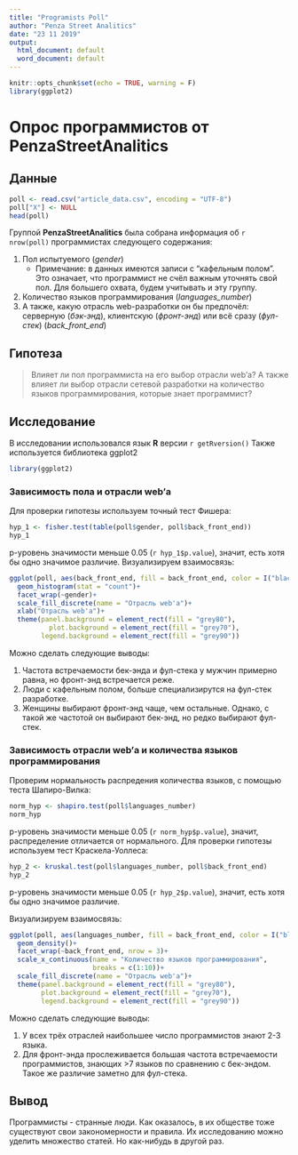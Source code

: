 ```yaml
---
title: "Programists Poll"
author: "Penza Street Analitics"
date: "23 11 2019"
output:
  html_document: default
  word_document: default
---
```


```r
knitr::opts_chunk$set(echo = TRUE, warning = F)
library(ggplot2)
```

# Опрос программистов от PenzaStreetAnalitics

## Данные
``` r
poll <- read.csv("article_data.csv", encoding = "UTF-8")
poll["X"] <- NULL
head(poll)
```
Группой **PenzaStreetAnalitics** была собрана информация об `r nrow(poll)` 
программистах следующего содержания:

1. Пол испытуемого (*gender*)
    * Примечание: в данных имеются записи с "кафельным полом". Это означает, что
    программист не счёл важным уточнять свой пол. Для большего охвата, будем
    учитывать и эту группу.
2. Количество языков программирования (*languages_number*)
3. А также, какую отрасль web-разработки он бы предпочёл: серверную (*бэк-энд*),
клиентскую (*фронт-энд*) или всё сразу (*фул-стек*) (*back_front_end*)

## Гипотеза
> Влияет ли пол программиста на его выбор отрасли web'а? А также влияет ли 
выбор отрасли сетевой разработки на количество языков программирования,
которые знает программист?

## Исследование

В исследовании использовался язык **R** версии `r getRversion()`
Также используется библиотека ggplot2
```r
library(ggplot2)
```

### Зависимость пола и отрасли web'а

Для проверки гипотезы используем точный тест Фишера:
```r
hyp_1 <- fisher.test(table(poll$gender, poll$back_front_end))
hyp_1
```
p-уровень значимости меньше 0.05 (`r hyp_1$p.value`), значит, есть хотя бы одно
значимое различие.
Визуализируем взаимосвязь:
```r
ggplot(poll, aes(back_front_end, fill = back_front_end, color = I("black")))+
  geom_histogram(stat = "count")+
  facet_wrap(~gender)+
  scale_fill_discrete(name = "Отрасль web'а")+
  xlab("Отрасль web'а")+
  theme(panel.background = element_rect(fill = "grey80"), 
          plot.background = element_rect(fill = "grey70"),
        legend.background = element_rect(fill = "grey90"))
```
Можно сделать следующие выводы:

1. Частота встречаемости бек-энда и фул-стека у мужчин примерно равна, но фронт-энд
встречается реже.
2. Люди с кафельным полом, больше специализирутся на фул-стек разработке.
3. Женщины выбирают фронт-энд чаще, чем остальные. Однако, с такой же частотой
он выбирают бек-энд, но редко выбирают фул-стек.

### Зависимость отрасли web'а и количества языков программирования

Проверим нормальность распредения количества языков, с помощью теста Шапиро-Вилка:
```r
norm_hyp <- shapiro.test(poll$languages_number)
norm_hyp
```
p-уровень значимости меньше 0.05 (`r norm_hyp$p.value`), значит, распределение
отличается от нормального.
Для проверки гипотезы используем тест Краскела-Уоллеса:
```r
hyp_2 <- kruskal.test(poll$languages_number, poll$back_front_end)
hyp_2
```
p-уровень значимости меньше 0.05 (`r hyp_2$p.value`), значит, есть хотя бы одно
значимое различие.

Визуализируем взаимосвязь:
```r
ggplot(poll, aes(languages_number, fill = back_front_end, color = I("black")))+
  geom_density()+
  facet_wrap(~back_front_end, nrow = 3)+
  scale_x_continuous(name = "Количество языков программирования",
                     breaks = c(1:10))+
  scale_fill_discrete(name = "Отрасль web'а")+
  theme(panel.background = element_rect(fill = "grey80"), 
        plot.background = element_rect(fill = "grey70"),
        legend.background = element_rect(fill = "grey90"))
```
Можно сделать следующие выводы:

1. У всех трёх отраслей наибольшее число программистов знают 2-3 языка. 
2. Для фронт-энда прослеживается большая частота встречаемости программистов,
знающих >7 языков по сравнению с бек-эндом. Такое же различие заметно для фул-стека.

## Вывод
Программисты - странные люди. Как оказалось, в их обществе тоже существуют свои 
закономерности и правила. Их исследованию можно уделить множество статей. Но
как-нибудь в другой раз.



